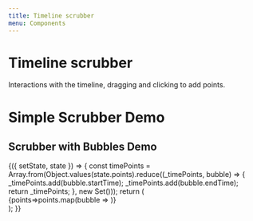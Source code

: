 ```yaml
---
title: Timeline scrubber
menu: Components
---
```



# Timeline scrubber
Interactions with the timeline, dragging and clicking to add points.

<Props of={TimelineScrubber.Naked} />

# Simple Scrubber Demo
<Playground>
  <TimelineScrubber
    runTime={60000}
    currentTime={30000}
    timePoints={[0, 10000,25000,32000,60000]}
  />
</Playground>

## Scrubber with Bubbles Demo
<Playground>
  <Component initialState={{ 
    currentTime: 0, 
    points: DEMO_POINTS,
    editorWidth: 700,
  }}>
  {({ setState, state }) => {
    const timePoints = Array.from(Object.values(state.points).reduce((_timePoints, bubble) => {
      _timePoints.add(bubble.startTime);
      _timePoints.add(bubble.endTime);
      return _timePoints;
    }, new Set()));
    return (
      <div 
        style={{
          width: state.editorWidth,
        }}
      >
        <BubbleDisplay 
          points={state.points}
          width={state.editorWidth}
          height={200}
          x={0}
          zoom={1.0}
        >
          {points=>points.map(bubble => <SingleBubble {...bubble}/>)}
        </BubbleDisplay>
        <TimelineScrubber
          runTime={Math.max.apply(null,timePoints)}
          currentTime={state.currentTime}
          timePoints={timePoints}
        />
      </div>
    );
  }}
  </Component>
</Playground>

